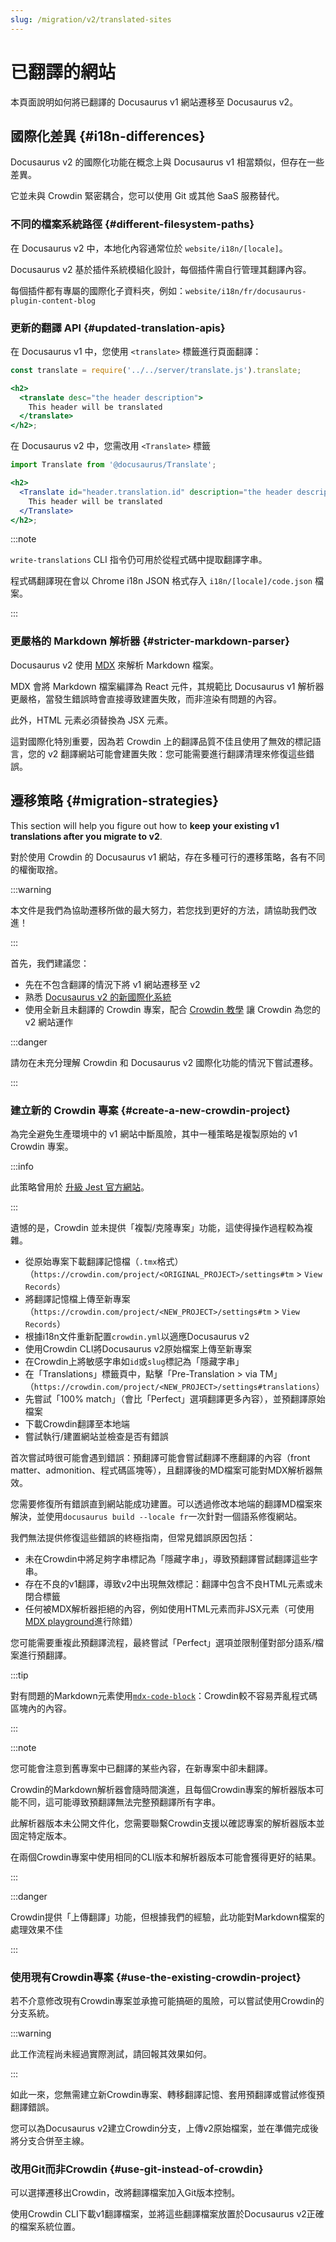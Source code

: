 ```yaml
---
slug: /migration/v2/translated-sites
---
```


# 已翻譯的網站

本頁面說明如何將已翻譯的 Docusaurus v1 網站遷移至 Docusaurus v2。

## 國際化差異 {#i18n-differences}

Docusaurus v2 的國際化功能在概念上與 Docusaurus v1 相當類似，但存在一些差異。

它並未與 Crowdin 緊密耦合，您可以使用 Git 或其他 SaaS 服務替代。

### 不同的檔案系統路徑 {#different-filesystem-paths}

在 Docusaurus v2 中，本地化內容通常位於 `website/i18n/[locale]`。

Docusaurus v2 基於插件系統模組化設計，每個插件需自行管理其翻譯內容。

每個插件都有專屬的國際化子資料夾，例如：`website/i18n/fr/docusaurus-plugin-content-blog`

### 更新的翻譯 API {#updated-translation-apis}

在 Docusaurus v1 中，您使用 `<translate>` 標籤進行頁面翻譯：

```jsx
const translate = require('../../server/translate.js').translate;

<h2>
  <translate desc="the header description">
    This header will be translated
  </translate>
</h2>;
```

在 Docusaurus v2 中，您需改用 `<Translate>` 標籤

```jsx
import Translate from '@docusaurus/Translate';

<h2>
  <Translate id="header.translation.id" description="the header description">
    This header will be translated
  </Translate>
</h2>;
```

:::note

`write-translations` CLI 指令仍可用於從程式碼中提取翻譯字串。

程式碼翻譯現在會以 Chrome i18n JSON 格式存入 `i18n/[locale]/code.json` 檔案。

:::

### 更嚴格的 Markdown 解析器 {#stricter-markdown-parser}

Docusaurus v2 使用 [MDX](https://mdxjs.com/) 來解析 Markdown 檔案。

MDX 會將 Markdown 檔案編譯為 React 元件，其規範比 Docusaurus v1 解析器更嚴格，當發生錯誤時會直接導致建置失敗，而非渲染有問題的內容。

此外，HTML 元素必須替換為 JSX 元素。

這對國際化特別重要，因為若 Crowdin 上的翻譯品質不佳且使用了無效的標記語言，您的 v2 翻譯網站可能會建置失敗：您可能需要進行翻譯清理來修復這些錯誤。

## 遷移策略 {#migration-strategies}

This section will help you figure out how to **keep your existing v1 translations after you migrate to v2**.

對於使用 Crowdin 的 Docusaurus v1 網站，存在多種可行的遷移策略，各有不同的權衡取捨。

:::warning

本文件是我們為協助遷移所做的最大努力，若您找到更好的方法，請協助我們改進！

:::

首先，我們建議您：

- 先在不包含翻譯的情況下將 v1 網站遷移至 v2
- 熟悉 [Docusaurus v2 的新國際化系統](../../i18n/i18n-introduction.mdx)
- 使用全新且未翻譯的 Crowdin 專案，配合 [Crowdin 教學](../../i18n/i18n-crowdin.mdx) 讓 Crowdin 為您的 v2 網站運作

:::danger

請勿在未充分理解 Crowdin 和 Docusaurus v2 國際化功能的情況下嘗試遷移。

:::

### 建立新的 Crowdin 專案 {#create-a-new-crowdin-project}

為完全避免生產環境中的 v1 網站中斷風險，其中一種策略是複製原始的 v1 Crowdin 專案。

:::info

此策略曾用於 [升級 Jest 官方網站](https://jestjs.io/blog/2021/03/09/jest-website-upgrade)。

:::

遺憾的是，Crowdin 並未提供「複製/克隆專案」功能，這使得操作過程較為複雜。

- 從原始專案下載翻譯記憶檔（`.tmx`格式）（`https://crowdin.com/project/<ORIGINAL_PROJECT>/settings#tm` > `View Records`）
- 將翻譯記憶檔上傳至新專案（`https://crowdin.com/project/<NEW_PROJECT>/settings#tm` > `View Records`）
- 根據i18n文件重新配置`crowdin.yml`以適應Docusaurus v2
- 使用Crowdin CLI將Docusaurus v2原始檔案上傳至新專案
- 在Crowdin上將敏感字串如`id`或`slug`標記為「隱藏字串」
- 在「Translations」標籤頁中，點擊「Pre-Translation > via TM」（`https://crowdin.com/project/<NEW_PROJECT>/settings#translations`）
- 先嘗試「100% match」（會比「Perfect」選項翻譯更多內容），並預翻譯原始檔案
- 下載Crowdin翻譯至本地端
- 嘗試執行/建置網站並檢查是否有錯誤

首次嘗試時很可能會遇到錯誤：預翻譯可能會嘗試翻譯不應翻譯的內容（front matter、admonition、程式碼區塊等），且翻譯後的MD檔案可能對MDX解析器無效。

您需要修復所有錯誤直到網站能成功建置。可以透過修改本地端的翻譯MD檔案來解決，並使用`docusaurus build --locale fr`一次針對一個語系修復網站。

我們無法提供修復這些錯誤的終極指南，但常見錯誤原因包括：

- 未在Crowdin中將足夠字串標記為「隱藏字串」，導致預翻譯嘗試翻譯這些字串。
- 存在不良的v1翻譯，導致v2中出現無效標記：翻譯中包含不良HTML元素或未閉合標籤
- 任何被MDX解析器拒絕的內容，例如使用HTML元素而非JSX元素（可使用[MDX playground](https://mdxjs.com/playground/)進行除錯）

您可能需要重複此預翻譯流程，最終嘗試「Perfect」選項並限制僅對部分語系/檔案進行預翻譯。

:::tip

對有問題的Markdown元素使用[`mdx-code-block`](../../i18n/i18n-crowdin.mdx#mdx-solutions)：Crowdin較不容易弄亂程式碼區塊內的內容。

:::

:::note

您可能會注意到舊專案中已翻譯的某些內容，在新專案中卻未翻譯。

Crowdin的Markdown解析器會隨時間演進，且每個Crowdin專案的解析器版本可能不同，這可能導致預翻譯無法完整預翻譯所有字串。

此解析器版本未公開文件化，您需要聯繫Crowdin支援以確認專案的解析器版本並固定特定版本。

在兩個Crowdin專案中使用相同的CLI版本和解析器版本可能會獲得更好的結果。

:::

:::danger

Crowdin提供「上傳翻譯」功能，但根據我們的經驗，此功能對Markdown檔案的處理效果不佳

:::

### 使用現有Crowdin專案 {#use-the-existing-crowdin-project}

若不介意修改現有Crowdin專案並承擔可能搞砸的風險，可以嘗試使用Crowdin的分支系統。

:::warning

此工作流程尚未經過實際測試，請回報其效果如何。

:::

如此一來，您無需建立新Crowdin專案、轉移翻譯記憶、套用預翻譯或嘗試修復預翻譯錯誤。

您可以為Docusaurus v2建立Crowdin分支，上傳v2原始檔案，並在準備完成後將分支合併至主線。

### 改用Git而非Crowdin {#use-git-instead-of-crowdin}

可以選擇遷移出Crowdin，改將翻譯檔案加入Git版本控制。

使用Crowdin CLI下載v1翻譯檔案，並將這些翻譯檔案放置於Docusaurus v2正確的檔案系統位置。